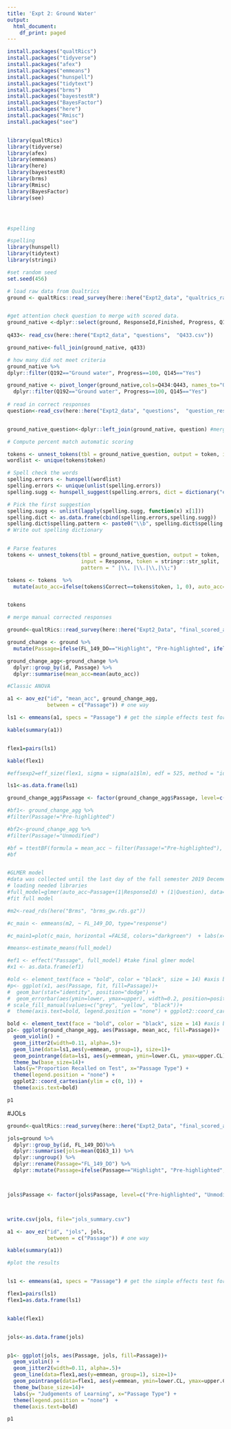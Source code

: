 ```yaml
---
title: 'Expt 2: Ground Water'
output:
  html_document:
    df_print: paged
---
```



```r
install.packages("qualtRics")
install.packages("tidyverse")
install.packages("afex")
install.packages("emmeans")
install.packages("hunspell")
install.packages("tidytext")
install.packages("brms")
install.packages("bayestestR")
install.packages("BayesFactor")
install.packages("here")
install.packages("Rmisc")
install.packages("see")


library(qualtRics)
library(tidyverse)
library(afex)
library(emmeans)
library(here)
library(bayestestR)
library(brms)
library(Rmisc)
library(BayesFactor)
library(see)




#spelling

#spelling
library(hunspell)
library(tidytext)
library(stringi)
```

```r

#set random seed
set.seed(456)

# load raw data from Qualtrics 
ground <- qualtRics::read_survey(here::here("Expt2_data", "qualtrics_raw", "memory_for_words_final.csv"))


#get attention check question to merge with scored data. 
ground_native <-dplyr::select(ground, ResponseId,Finished, Progress, Q163_1, Q164, FL_149_DO, Q192, Q145, Q434, Q435, Q436, Q437, Q438, Q439, Q440, Q441, Q442, Q444)
  
q433<- read_csv(here::here("Expt2_data", "questions",  "Q433.csv"))

ground_native<-full_join(ground_native, q433)

# how many did not meet criteria
ground_native %>%
dplyr::filter(Q192=="Ground water", Progress==100, Q145=="Yes")

ground_native <- pivot_longer(ground_native,cols=Q434:Q443, names_to="Question", values_to="Response") %>%
  dplyr::filter(Q192=="Ground water", Progress==100, Q145=="Yes")
  
# read in correct responses 
question<-read_csv(here::here("Expt2_data", "questions",  "question_response.csv")) 


ground_native_question<-dplyr::left_join(ground_native, question) #merge


```
```r
# Compute percent match automatic scoring

tokens <- unnest_tokens(tbl = ground_native_question, output = token, input = Response)
wordlist <- unique(tokens$token)

# Spell check the words
spelling.errors <- hunspell(wordlist)
spelling.errors <- unique(unlist(spelling.errors))
spelling.sugg <- hunspell_suggest(spelling.errors, dict = dictionary("en_US"))

# Pick the first suggestion
spelling.sugg <- unlist(lapply(spelling.sugg, function(x) x[1]))
spelling.dict <- as.data.frame(cbind(spelling.errors,spelling.sugg))
spelling.dict$spelling.pattern <- paste0("\\b", spelling.dict$spelling.errors, "\\b")
# Write out spelling dictionary


# Parse features
tokens <- unnest_tokens(tbl = ground_native_question, output = token,
                        input = Response, token = stringr::str_split,
                        pattern = " |\\, |\\.|\\,|\\;")

tokens <- tokens  %>%
  mutate(auto_acc=ifelse(tokens$Correct==tokens$token, 1, 0), auto_acc=replace_na(auto_acc, 0))


tokens


```


```r

# merge manual corrected responses

ground<-qualtRics::read_survey(here::here("Expt2_Data", "final_scored_acc.csv"))

ground_change <- ground %>%
  mutate(Passage=ifelse(FL_149_DO=="Highlight", "Pre-highlighted", ifelse(FL_149_DO=="Passage", "Sans Forgetica", "Unmodified")))

ground_change_agg<-ground_change %>%
  dplyr::group_by(id, Passage) %>%
  dplyr::summarise(mean_acc=mean(auto_acc))

#Classic ANOVA

a1 <- aov_ez("id", "mean_acc", ground_change_agg, 
             between = c("Passage")) # one way

ls1 <- emmeans(a1, specs = "Passage") # get the simple effects test for signifcant interaction. 

kable(summary(a1))


flex1=pairs(ls1)

kable(flex1)

#effsexp2=eff_size(flex1, sigma = sigma(a1$lm), edf = 525, method = "identity")

ls1<-as.data.frame(ls1)

ground_change_agg$Passage <- factor(ground_change_agg$Passage, level=c("Pre-highlighted", "Unmodified", "Sans Forgetica"))     

#bf1<- ground_change_agg %>%
#filter(Passage!="Pre-highlighted")

#bf2<-ground_change_agg %>%
#filter(Passage!="Unmodified")

#bf = ttestBF(formula = mean_acc ~ filter(Passage!="Pre-highlighted"), data = bf1)
#bf


#GLMER model
#data was collected until the last day of the fall semester 2019 Decemeber13th. 
# loading needed libraries
#full_model=glmer(auto_acc~Passage+(1|ResponseId) + (1|Question), data=ground_change, family="binomial", control=glmerControl(optimizer="bobyqa",optCtrl=list(maxfun=100000)))
#fit full model

#m2<-read_rds(here("Brms", "brms_gw.rds.gz"))

#c_main <- emmeans(m2, ~ FL_149_DO, type="response")

#c_main1=plot(c_main, horizontal =FALSE, colors="darkgreen")  + labs(x="Passage Type", y= "Probability Answering Question") + theme_bw(base_size = 14) + ggplot2::coord_cartesian(ylim = c(0, 1)) + theme(axis.text=bold)

#means<-estimate_means(full_model)

#ef1 <- effect("Passage", full_model) #take final glmer model 
#x1 <- as.data.frame(ef1)

#old <- element_text(face = "bold", color = "black", size = 14) #axis bold
#p<- ggplot(x1, aes(Passage, fit, fill=Passage))+ 
#  geom_bar(stat="identity", position="dodge") + 
#  geom_errorbar(aes(ymin=lower, ymax=upper), width=0.2, position=position_dodge(width=0.9),color="red") + theme_bw(base_size=14)+labs(y="Pr Recall ", x="Passage Type") + 
# scale_fill_manual(values=c("grey", "yellow", "black"))+
#  theme(axis.text=bold, legend.position = "none") + ggplot2::coord_cartesian(ylim = c(0, 1))

bold <- element_text(face = "bold", color = "black", size = 14) #axis bold
p1<- ggplot(ground_change_agg, aes(Passage, mean_acc, fill=Passage))+
  geom_violin() + 
  geom_jitter2(width=0.11, alpha=.5)+ 
  geom_line(data=ls1,aes(y=emmean, group=1), size=1)+ 
  geom_pointrange(data=ls1, aes(y=emmean, ymin=lower.CL, ymax=upper.CL), size=1, color="white")+ 
  theme_bw(base_size=14)+
  labs(y="Proportion Recalled on Test", x="Passage Type") + 
  theme(legend.position = "none") + 
  ggplot2::coord_cartesian(ylim = c(0, 1)) + 
  theme(axis.text=bold) 

p1

```
#JOLs
```r
ground<-qualtRics::read_survey(here::here("Expt2_Data", "final_scored_acc.csv"))

jols=ground %>% 
  dplyr::group_by(id, FL_149_DO)%>%
  dplyr::summarise(jols=mean(Q163_1)) %>%
  dplyr::ungroup() %>%
  dplyr::rename(Passage="FL_149_DO") %>% 
  dplyr::mutate(Passage=ifelse(Passage=="Highlight", "Pre-highlighted",     ifelse(Passage=="Passage", "Sans Forgetica", "Unmodified")))



jols$Passage <- factor(jols$Passage, level=c("Pre-highlighted", "Unmodified", "Sans Forgetica"))     



write.csv(jols, file="jols_summary.csv")

a1 <- aov_ez("id", "jols", jols, 
             between = c("Passage")) # one way

kable(summary(a1))

#plot the results


ls1 <- emmeans(a1, specs = "Passage") # get the simple effects test for signifcant interaction. 

flex1=pairs(ls1)
flex1=as.data.frame(ls1)


kable(flex1)


jols<-as.data.frame(jols)


p1<- ggplot(jols, aes(Passage, jols, fill=Passage))+
  geom_violin() + 
  geom_jitter2(width=0.11, alpha=.5)+ 
  geom_line(data=flex1,aes(y=emmean, group=1), size=1)+ 
  geom_pointrange(data=flex1, aes(y=emmean, ymin=lower.CL, ymax=upper.CL), size=1, color="white")+ 
  theme_bw(base_size=14)+
  labs(y= "Judgements of Learning", x="Passage Type") + 
  theme(legend.position = "none")  + 
  theme(axis.text=bold) 

p1


```

